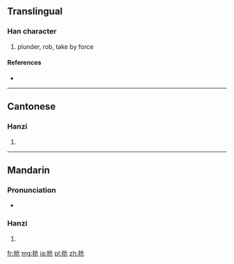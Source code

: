 {{also|搶}}
==Translingual==

===Han character===
{{Han char|rn=64|rad=手|as=04|sn=7|four=|canj=手人尸山 (QOSU)}}

# plunder, rob, take by force

====References====
* {{Han ref|kx=0422.121|hdz=31841.030|uh=62A2|ud=25250}}

----

==Cantonese==

===Hanzi===
{{yue-hanzi|jyut=[[coeng2]]|y=cheung2|tra=搶}}

# {{defn|lang=yue|sort=手04}}

----

==Mandarin==

===Pronunciation===
* {{audio|Zh-qiang.ogg|Audio}}

===Hanzi===
{{cmn-hanzi|tra=搶|pin=[[qiǎng]] ([[qiang3]]), [[chēng]] ([[cheng1]]), [[qiāng]] ([[qiang1]])|wg=ch'iang<sup>3</sup>, ch'eng<sup>1</sup>, ch'iang<sup>1</sup>}}

# {{defn|lang=cmn|sort=手04}}

[[fr:抢]]
[[mg:抢]]
[[ja:抢]]
[[pl:抢]]
[[zh:抢]]